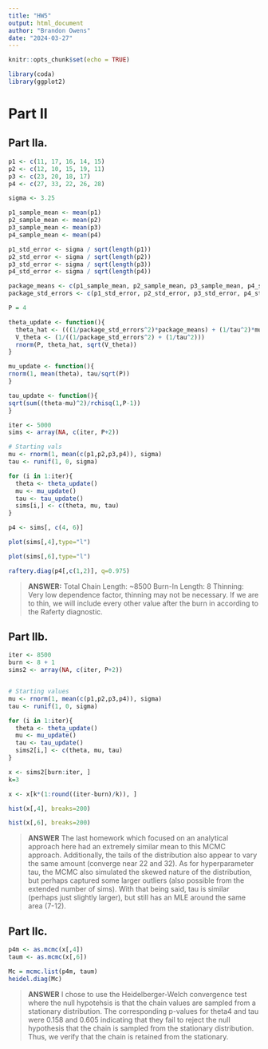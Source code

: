 ```yaml
---
title: "HW5"
output: html_document
author: "Brandon Owens"
date: "2024-03-27"
---
```


```r
knitr::opts_chunk$set(echo = TRUE)
```

```r
library(coda)
library(ggplot2)
```


# Part II
## Part IIa.
```r
p1 <- c(11, 17, 16, 14, 15)
p2 <- c(12, 10, 15, 19, 11)
p3 <- c(23, 20, 18, 17)
p4 <- c(27, 33, 22, 26, 28)

sigma <- 3.25

p1_sample_mean <- mean(p1)
p2_sample_mean <- mean(p2)
p3_sample_mean <- mean(p3)
p4_sample_mean <- mean(p4)

p1_std_error <- sigma / sqrt(length(p1))
p2_std_error <- sigma / sqrt(length(p2))
p3_std_error <- sigma / sqrt(length(p3))
p4_std_error <- sigma / sqrt(length(p4))

package_means <- c(p1_sample_mean, p2_sample_mean, p3_sample_mean, p4_sample_mean)
package_std_errors <- c(p1_std_error, p2_std_error, p3_std_error, p4_std_error)

P = 4
```

```r
theta_update <- function(){
  theta_hat <- (((1/package_std_errors^2)*package_means) + (1/tau^2)*mu)/((1/package_std_errors^2) + (1/tau^2))
  V_theta <- (1/((1/package_std_errors^2) + (1/tau^2)))
  rnorm(P, theta_hat, sqrt(V_theta))
}

mu_update <- function(){
rnorm(1, mean(theta), tau/sqrt(P))
}

tau_update <- function(){
sqrt(sum((theta-mu)^2)/rchisq(1,P-1))
}
```

```r
iter <- 5000
sims <- array(NA, c(iter, P+2))

# Starting vals
mu <- rnorm(1, mean(c(p1,p2,p3,p4)), sigma)
tau <- runif(1, 0, sigma)

for (i in 1:iter){
  theta <- theta_update()
  mu <- mu_update()
  tau <- tau_update()
  sims[i,] <- c(theta, mu, tau)
}
```

```r
p4 <- sims[, c(4, 6)]

plot(sims[,4],type="l")
```
```r
plot(sims[,6],type="l")
```


```r
raftery.diag(p4[,c(1,2)], q=0.975)
```


> **ANSWER:**
> Total Chain Length: ~8500
> Burn-In Length: 8
> Thinning: Very low dependence factor, thinning may not be necessary. If we are to thin, we will include every other value after the burn in according to the Raferty diagnostic. 


## Part IIb.


```r
iter <- 8500
burn <- 8 + 1
sims2 <- array(NA, c(iter, P+2))


# Starting values
mu <- rnorm(1, mean(c(p1,p2,p3,p4)), sigma)
tau <- runif(1, 0, sigma)

for (i in 1:iter){
  theta <- theta_update()
  mu <- mu_update()
  tau <- tau_update()
  sims2[i,] <- c(theta, mu, tau)
}

x <- sims2[burn:iter, ]
k=3

x <- x[k*(1:round((iter-burn)/k)), ]
```


```r
hist(x[,4], breaks=200)
```
```r
hist(x[,6], breaks=200)
```
> **ANSWER**
> The last homework which focused on an analytical approach here had an extremely similar mean to this MCMC approach. Additionally, the tails of the distribution also appear to vary the same amount (converge near 22 and 32). As for hyperparameter tau, the MCMC also simulated the skewed nature of the distribution, but perhaps captured some larger outliers (also possible from the extended number of sims). With that being said, tau is similar (perhaps just slightly larger), but still has an MLE around the same area (7-12). 


## Part IIc.

```r
p4m <- as.mcmc(x[,4])
taum <- as.mcmc(x[,6])

Mc = mcmc.list(p4m, taum)
heidel.diag(Mc)
```
> **ANSWER**
> I chose to use the Heidelberger-Welch convergence test where the null hypotehsis is that the chain values are sampled from a stationary distribution. The corresponding p-values for theta4 and tau were 0.158 and 0.605 indicating that they fail to reject the null hypothesis that the chain is sampled from the stationary distribution. Thus, we verify that the chain is retained from the stationary.
